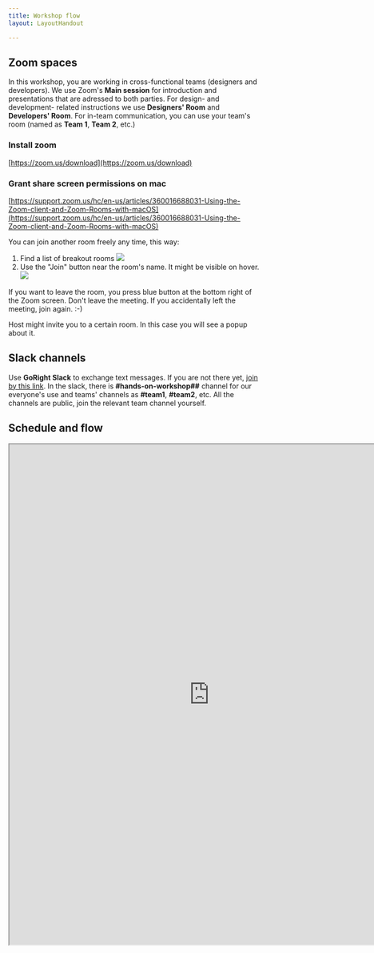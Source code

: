 ```yaml
---
title: Workshop flow
layout: LayoutHandout

---
```




## Zoom spaces
In this workshop, you are working in cross-functional teams (designers and developers).
We use Zoom's **Main session** for introduction and presentations that are adressed to
both parties. For design- and development- related instructions we use **Designers' Room**
and **Developers' Room**. For in-team communication, you can use your team's room (named as
**Team 1**, **Team 2**, etc.)


### Install zoom
[https://zoom.us/download](https://zoom.us/download)

### Grant share screen permissions on mac
[https://support.zoom.us/hc/en-us/articles/360016688031-Using-the-Zoom-client-and-Zoom-Rooms-with-macOS](https://support.zoom.us/hc/en-us/articles/360016688031-Using-the-Zoom-client-and-Zoom-Rooms-with-macOS)


You can join another room freely any time, this way:

1. Find a list of breakout rooms
  ![](/zoom-breakout-rooms.png)
1. Use the "Join" button near the room's name. It might be visible on hover.
  ![](/zoom-breakout-rooms2.png)

If you want to leave the room, you press blue button at the bottom right of the Zoom screen.
Don't leave the meeting. If you accidentally left the meeting, join again. :-)

Host might invite you to a certain room. In this case you will see a popup about it.

## Slack channels

Use **GoRight Slack** to exchange text messages. If you are not there yet, [join by this
link](https://join.slack.com/t/gorightworkspace/shared_invite/zt-ommxyhpg-mGp~CNi7D3jDUExDe5~l8g).
In the slack, there is **#hands-on-workshop##** channel for our everyone's use and teams' channels
as **#team1**, **#team2**, etc. All the channels are public, join the relevant team channel yourself.

## Schedule and flow
<a href="" name="schedule"></a>

<iframe style={{border:"none"}} width="800" height="1000" src="https://whimsical.com/embed/VRPPabnjniv5JzXeJG3rQH"></iframe>